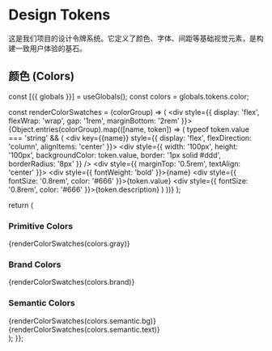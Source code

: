 
<Meta title="Design System/Tokens" />

# Design Tokens

<Description>
  这是我们项目的设计令牌系统。它定义了颜色、字体、间距等基础视觉元素，是构建一致用户体验的基石。
</Description>

## 颜色 (Colors)

  const [{{ globals }}] = useGlobals();
  const colors = globals.tokens.color;

  const renderColorSwatches = (colorGroup) => (
    <div style={{ display: 'flex', flexWrap: 'wrap', gap: '1rem', marginBottom: '2rem' }}>
      {Object.entries(colorGroup).map(([name, token]) => (
        typeof token.value === 'string' && (
          <div key={{name}} style={{ display: 'flex', flexDirection: 'column', alignItems: 'center' }}>
            <div style={{ width: '100px', height: '100px', backgroundColor: token.value, border: '1px solid #ddd', borderRadius: '8px' }} />
            <div style={{ marginTop: '0.5rem', textAlign: 'center' }}>
              <div style={{ fontWeight: 'bold' }}>{name}</div>
              <div style={{ fontSize: '0.8rem', color: '#666' }}>{token.value}</div>
              <div style={{ fontSize: '0.8rem', color: '#666' }}>{token.description}</div>
            </div>
          </div>
        )
      ))}
    </div>
  );

  return (
    <div>
      <h3>Primitive Colors</h3>
      {renderColorSwatches(colors.gray)}
      <h3>Brand Colors</h3>
      {renderColorSwatches(colors.brand)}
      <h3>Semantic Colors</h3>
      {renderColorSwatches(colors.semantic.bg)}
      {renderColorSwatches(colors.semantic.text)}
    </div>
  );
}};

<Story name="ColorPalette">
  <ColorPalette />
</Story>
